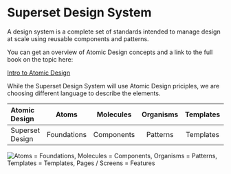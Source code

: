 
<Meta title="Design System/Introduction" />

# Superset Design System

A design system is a complete set of standards intended to manage design at scale using reusable components and patterns.

You can get an overview of Atomic Design concepts and a link to the full book on the topic here:

<a href="https://bradfrost.com/blog/post/atomic-web-design/" target="_blank">
  Intro to Atomic Design
</a>

While the Superset Design System will use Atomic Design priciples, we are choosing different language to describe the elements.

| Atomic Design   |    Atoms    | Molecules  | Organisms | Templates | Pages / Screens |
| :-------------- | :---------: | :--------: | :-------: | :-------: | :-------------: |
| Superset Design | Foundations | Components | Patterns  | Templates |    Features     |

<img
  src={AtomicDesign}
  alt="Atoms = Foundations, Molecules = Components, Organisms = Patterns, Templates = Templates, Pages / Screens = Features"
/>
